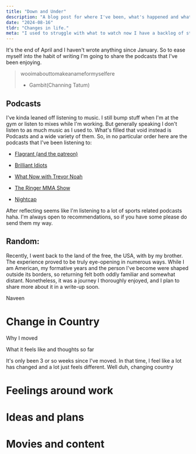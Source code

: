 ```yaml
---
title: "Down and Under"
description: "A blog post for where I've been, what's happened and what's next."
date: "2024-08-16"
tldr: "Changes in life."
meta: "I used to struggle with what to watch now I have a backlog of stuff."
---
```


It's the end of April and I haven't wrote anything since January. So to ease myself into the habit of writing I'm going to share the podcasts that I've been enjoying.

> wooimabouttomakeanameformyselfere
>
> - Gambit(Channing Tatum)

## Podcasts

I've kinda leaned off listening to music. I still bump stuff when I'm at the gym or listen to mixes while I'm working. But generally speaking I don't listen to as much music as I used to. What's filled that void instead is Podcasts and a wide variety of them. So, in no particular order here are the podcasts that I've been listening to:

- [Flagrant (and the patreon)](https://www.youtube.com/@OfficialFlagrant)

- [Brilliant Idiots](https://www.youtube.com/@BrilliantIdiotsPod)

- [What Now with Trevor Noah](https://open.spotify.com/show/122imavATqSE7eCyXIcqZL?si=eeabae88a9f24487)

- [The Ringer MMA Show](https://open.spotify.com/show/6Hz0d62BaXRMih8RjZ5Hov?si=25312b86055845f7)

- [Nightcap](https://www.youtube.com/@NightcapShow_)

After reflecting seems like I'm listening to a lot of sports related podcasts haha. I'm always open to recommendations, so if you have some please do send them my way.

## Random:

Recently, I went back to the land of the free, the USA, with by my brother. The experience proved to be truly eye-opening in numerous ways. While I am American, my formative years and the person I've become were shaped outside its borders, so returning felt both oddly familiar and somewhat distant. Nonetheless, it was a journey I thoroughly enjoyed, and I plan to share more about it in a write-up soon.

Naveen

# Change in Country

Why I moved

What it feels like and thoughts so far

It's only been 3 or so weeks since I've moved. In that time, I feel like a lot has changed and a lot just feels different. Well duh, changing country

# Feelings around work

# Ideas and plans

# Movies and content
